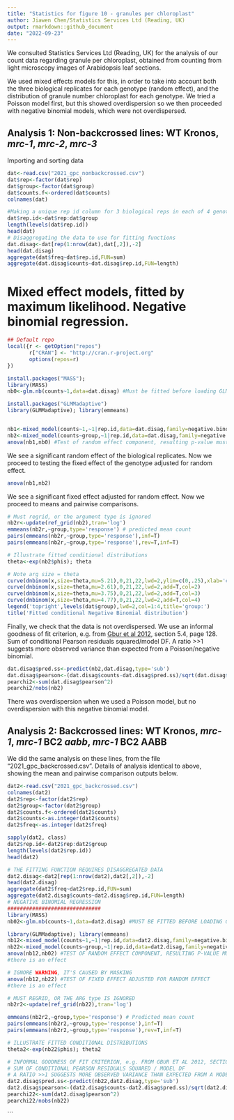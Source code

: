 ```yaml
---
title: "Statistics for figure 10 - granules per chloroplast"
author: Jiawen Chen/Statistics Services Ltd (Reading, UK)
output: rmarkdown::github_document
date: "2022-09-23"
---
```


We consulted Statistics Services Ltd (Reading, UK) for the analysis of our count data regarding granule per chloroplast, obtained from counting from light microscopy images of Arabidopsis leaf sections. 

We used mixed effects models for this, in order to take into account both the three biological replicates for each genotype (random effect), and the distribution of granule number chloroplast for each genotype. We tried a Poisson model first, but this showed overdispersion so we then proceeded with negative binomial models, which were not overdispersed. 


## Analysis 1: Non-backcrossed lines: WT Kronos, *mrc-1*, *mrc-2*, *mrc-3*

Importing and sorting data
```r
dat<-read.csv("2021_gpc_nonbackcrossed.csv")
dat$rep<-factor(dat$rep)
dat$group<-factor(dat$group)
dat$counts.f<-ordered(dat$counts)
colnames(dat)

#Making a unique rep id column for 3 biological reps in each of 4 genotype groups
dat$rep.id<-dat$rep:dat$group
length(levels(dat$rep.id))
head(dat)
# Disaggregating the data to use for fitting functions
dat.disag<-dat[rep(1:nrow(dat),dat[,2]),-2]
head(dat.disag)
aggregate(dat$freq~dat$rep.id,FUN=sum)
aggregate(dat.disag$counts~dat.disag$rep.id,FUN=length)

```


# Mixed effect models, fitted by maximum likelihood. Negative binomial regression. 
```r
## Default repo
local({r <- getOption("repos")
       r["CRAN"] <- "http://cran.r-project.org" 
       options(repos=r)
})

install.packages("MASS");
library(MASS)
nb0<-glm.nb(counts~1,data=dat.disag) #Must be fitted before loading GLMMadaptive to prevent masking

install.packages("GLMMadaptive")
library(GLMMadaptive); library(emmeans)



```


```r
nb1<-mixed_model(counts~1,~1|rep.id,data=dat.disag,family=negative.binomial)
nb2<-mixed_model(counts~group,~1|rep.id,data=dat.disag,family=negative.binomial)
anova(nb1,nb0) #Test of random effect component, resulting p-value must be halved #ignore warning, it's caused by masking
```


We see a significant random effect of the biological replicates. Now we proceed to testing the fixed effect of the genotype adjusted for random effect. 

```r
anova(nb1,nb2) 

```

We see a significant fixed effect adjusted for random effect. Now we proceed to means and pairwise comparisons.

```r
# Must regrid, or the argument type is ignored
nb2r<-update(ref_grid(nb2),tran='log')
emmeans(nb2r,~group,type='response') # predicted mean count
pairs(emmeans(nb2r,~group,type='response'),inf=T)
pairs(emmeans(nb2r,~group,type='response'),rev=T,inf=T)

# Illustrate fitted conditional distributions
theta<-exp(nb2$phis); theta 

# Note arg size = theta 
curve(dnbinom(x,size=theta,mu=5.21),0,21,22,lwd=2,ylim=c(0,.25),xlab='count',ylab='pmf')
curve(dnbinom(x,size=theta,mu=2.61),0,21,22,lwd=2,add=T,col=2)
curve(dnbinom(x,size=theta,mu=3.75),0,21,22,lwd=2,add=T,col=3)
curve(dnbinom(x,size=theta,mu=4.77),0,21,22,lwd=2,add=T,col=4)
legend('topright',levels(dat$group),lwd=2,col=1:4,title='group:')
title('Fitted conditional Negative Binomial distribution')


```

Finally, we check that the data is not overdispersed. We use an informal goodness of fit criterion, e.g. from [Gbur et al 2012](https://acsess.onlinelibrary.wiley.com/doi/book/10.2134/2012.generalized-linear-mixed-models), section 5.4, page 128.
Sum of conditional Pearson residuals squared/model DF.
A ratio >>1 suggests more observed variance than expected from a Poisson/negative binomial. 
```r
dat.disag$pred.ss<-predict(nb2,dat.disag,type='sub')
dat.disag$pearson<-(dat.disag$counts-dat.disag$pred.ss)/sqrt(dat.disag$pred.ss+dat.disag$pred.ss^2/theta)
pearchi2<-sum(dat.disag$pearson^2)
pearchi2/nobs(nb2) 

```
There was overdispersion when we used a Poisson model, but no overdispersion with this negative binomial model.


## Analysis 2: Backcrossed lines: WT Kronos, *mrc-1*, *mrc-1* BC2 *aabb*,  *mrc-1* BC2 AABB
We did the same analysis on these lines, from the file "2021_gpc_backcrossed.csv". Details of analysis identical to above, showing the mean and pairwise comparison outputs below.

```r
dat2<-read.csv("2021_gpc_backcrossed.csv")
colnames(dat2)
dat2$rep<-factor(dat2$rep)
dat2$group<-factor(dat2$group)
dat2$counts.f<-ordered(dat2$counts)
dat2$counts<-as.integer(dat2$counts)
dat2$freq<-as.integer(dat2$freq)

sapply(dat2, class)
dat2$rep.id<-dat2$rep:dat2$group
length(levels(dat2$rep.id))
head(dat2)

# THE FITTING FUNCTION REQUIRES DISAGGREGATED DATA
dat2.disag<-dat2[rep(1:nrow(dat2),dat2[,2]),-2]
head(dat2.disag)
aggregate(dat2$freq~dat2$rep.id,FUN=sum)
aggregate(dat2.disag$counts~dat2.disag$rep.id,FUN=length)
# NEGATIVE BINOMIAL REGRESSION
##############################
library(MASS)
nb02<-glm.nb(counts~1,data=dat2.disag) #MUST BE FITTED BEFORE LOADING GLMMadaptive TO PREVENT MASKING

library(GLMMadaptive); library(emmeans)
nb12<-mixed_model(counts~1,~1|rep.id,data=dat2.disag,family=negative.binomial)
nb22<-mixed_model(counts~group,~1|rep.id,data=dat2.disag,family=negative.binomial)
anova(nb12,nb02) #TEST OF RANDOM EFFECT COMPONENT, RESULTING P-VALUE MUST BE HALVED
#there is an effect

# IGNORE WARNING, IT'S CAUSED BY MASKING
anova(nb12,nb22) #TEST OF FIXED EFFECT ADJUSTED FOR RANDOM EFFECT
#there is an effect

# MUST REGRID, OR THE ARG type IS IGNORED
nb2r2<-update(ref_grid(nb22),tran='log')
```


```r
emmeans(nb2r2,~group,type='response') # Predicted mean count
pairs(emmeans(nb2r2,~group,type='response'),inf=T)
pairs(emmeans(nb2r2,~group,type='response'),rev=T,inf=T)
```


```r
# ILLUSTRATE FITTED CONDITIONAL DISTRIBUTIONS
theta2<-exp(nb22$phis); theta2

# INFORMAL GOODNESS OF FIT CRITERION, e.g. FROM GBUR ET AL 2012, SECTION 5.4, PAGE 128
# SUM OF CONDITIONAL PEARSON RESIDUALS SQUARED / MODEL DF
# A RATIO >>1 SUGGESTS MORE OBSERVED VARIANCE THAN EXPECTED FROM A MODEL
dat2.disag$pred.ss<-predict(nb22,dat2.disag,type='sub')
dat2.disag$pearson<-(dat2.disag$counts-dat2.disag$pred.ss)/sqrt(dat2.disag$pred.ss+dat2.disag$pred.ss^2/theta2)
pearchi22<-sum(dat2.disag$pearson^2)
pearchi22/nobs(nb22) 
```
```

